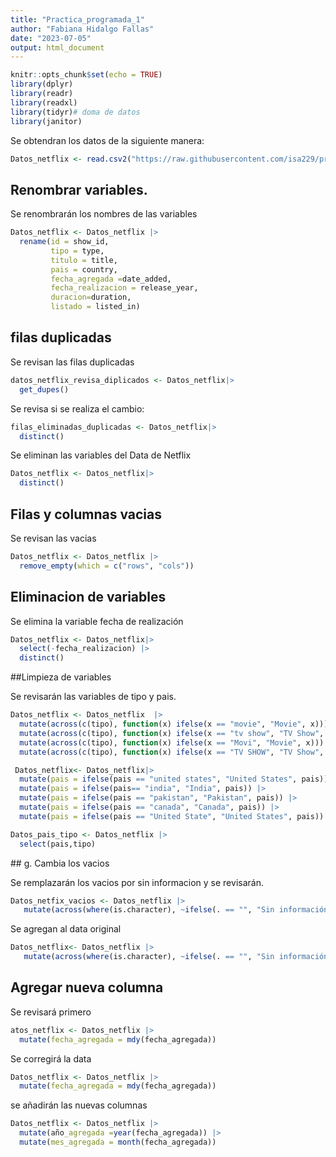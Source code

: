 ```yaml
---
title: "Practica_programada_1"
author: "Fabiana Hidalgo Fallas"
date: "2023-07-05"
output: html_document
---
```


```r
knitr::opts_chunk$set(echo = TRUE)
library(dplyr)
library(readr)
library(readxl)
library(tidyr)# doma de datos
library(janitor)
```

Se obtendran los datos de la siguiente manera:

```r
Datos_netflix <- read.csv2("https://raw.githubusercontent.com/isa229/programacion_analisis_datos_ii/main/netflix_info.csv")
```


## Renombrar variables.


Se renombrarán los nombres de las variables

```r
Datos_netflix <- Datos_netflix |> 
  rename(id = show_id,
         tipo = type,
         titulo = title,
         pais = country,
         fecha_agregada =date_added,
         fecha_realizacion = release_year,
         duracion=duration,
         listado = listed_in)
```


## filas duplicadas


Se revisan las filas duplicadas

```r
datos_netflix_revisa_diplicados <- Datos_netflix|> 
  get_dupes()
```

Se  revisa si se realiza el cambio:

```r
filas_eliminadas_duplicadas <- Datos_netflix|>
  distinct()

```

Se eliminan las variables del Data de Netflix

```r
Datos_netflix <- Datos_netflix|> 
  distinct()
```


## Filas y columnas vacias


Se revisan las vacias

```r
Datos_netflix <- Datos_netflix |> 
  remove_empty(which = c("rows", "cols"))
```


## Eliminacion de variables


Se elimina la variable fecha de realización

```r
Datos_netflix <- Datos_netflix|> 
  select(-fecha_realizacion) |> 
  distinct()
```


##Limpieza de variables

Se revisarán las variables de tipo y pais.


```r
Datos_netflix <- Datos_netflix  |>
  mutate(across(c(tipo), function(x) ifelse(x == "movie", "Movie", x))) |>
  mutate(across(c(tipo), function(x) ifelse(x == "tv show", "TV Show", x))) |>
  mutate(across(c(tipo), function(x) ifelse(x == "Movi", "Movie", x))) |> 
  mutate(across(c(tipo), function(x) ifelse(x == "TV SHOW", "TV Show", x)))
```


```r
 Datos_netflix<- Datos_netflix|>
  mutate(pais = ifelse(pais == "united states", "United States", pais)) |>
  mutate(pais = ifelse(pais== "india", "India", pais)) |>
  mutate(pais = ifelse(pais == "pakistan", "Pakistan", pais)) |> 
  mutate(pais = ifelse(pais == "canada", "Canada", pais)) |> 
  mutate(pais = ifelse(pais == "United State", "United States", pais))

```

```r
Datos_pais_tipo <- Datos_netflix |>
  select(pais,tipo)
```

  ## g. Cambia los vacios
  
 
 Se remplazarán los vacios por sin informacion y se revisarán.
 
```r
Datos_netfix_vacios <- Datos_netflix |> 
   mutate(across(where(is.character), ~ifelse(. == "", "Sin información", .)))
```


Se agregan al data original

```r
Datos_netflix<- Datos_netflix |> 
   mutate(across(where(is.character), ~ifelse(. == "", "Sin información", .)))
```

## Agregar nueva columna

Se revisará primero 

```r
atos_netflix <- Datos_netflix |> 
  mutate(fecha_agregada = mdy(fecha_agregada))
```

Se corregirá la data

```r
Datos_netflix <- Datos_netflix |> 
  mutate(fecha_agregada = mdy(fecha_agregada))
```

se añadirán las nuevas columnas

```r
Datos_netflix <- Datos_netflix |> 
  mutate(año_agregada =year(fecha_agregada)) |> 
  mutate(mes_agregada = month(fecha_agregada))
```
